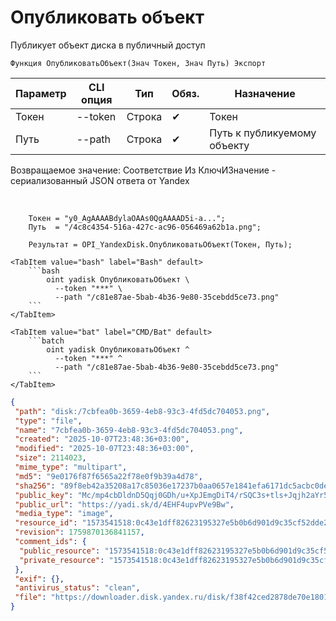 ﻿---
sidebar_position: 1
description: Опубликовать объект и другие функции для работы с Yandex Disk в Открытом пакете интеграций - бесплатной open-source библиотеке интеграций для 1С:Предприятие 8, OneScript и CLI
keywords: [1C, 1С, 1С:Предприятие, 1С:Предприятие 8.3, API, Интеграция, Сервисы, Обмен, OneScript, CLI, Yandex Disk]
---


# Опубликовать объект
 Публикует объект диска в публичный доступ



`Функция ОпубликоватьОбъект(Знач Токен, Знач Путь) Экспорт`

  | Параметр | CLI опция | Тип | Обяз. | Назначение |
  |-|-|-|-|-|
  | Токен | --token | Строка | &#x2714; | Токен |
  | Путь | --path | Строка | &#x2714; | Путь к публикуемому объекту |

  
  Возвращаемое значение:   Соответствие Из КлючИЗначение - сериализованный JSON ответа от Yandex

<br/>



```bsl title="Пример использования для 1С:Предприятие/OneScript"
    Токен = "y0_AgAAAABdylaOAAs0QgAAAAD5i-a...";
    Путь  = "/4c8c4354-516a-427c-ac96-056469a62b1a.png";

    Результат = OPI_YandexDisk.ОпубликоватьОбъект(Токен, Путь);
```
    

 <Tabs>
  
    <TabItem value="bash" label="Bash" default>
        ```bash
            oint yadisk ОпубликоватьОбъект \
              --token "***" \
              --path "/c81e87ae-5bab-4b36-9e80-35cebdd5ce73.png"
        ```
    </TabItem>
  
    <TabItem value="bat" label="CMD/Bat" default>
        ```batch
            oint yadisk ОпубликоватьОбъект ^
              --token "***" ^
              --path "/c81e87ae-5bab-4b36-9e80-35cebdd5ce73.png"
        ```
    </TabItem>
</Tabs>


```json title="Результат"
{
 "path": "disk:/7cbfea0b-3659-4eb8-93c3-4fd5dc704053.png",
 "type": "file",
 "name": "7cbfea0b-3659-4eb8-93c3-4fd5dc704053.png",
 "created": "2025-10-07T23:48:36+03:00",
 "modified": "2025-10-07T23:48:36+03:00",
 "size": 2114023,
 "mime_type": "multipart",
 "md5": "9e0176f87f6565a22f78e0f9b39a4d78",
 "sha256": "89f8eb42a35208a17c85036e17237b0aa0657e1841efa6171dc5acbc0dea9e18",
 "public_key": "Mc/mp4cbDldnD5Qqj0GDh/u+XpJEmgDiT4/rSQC3s+tls+Jqjh2aYr5mh5BaNxYPq/J6bpmRyOJonT3VoXnDag==",
 "public_url": "https://yadi.sk/d/4EHF4upvPVe9Bw",
 "media_type": "image",
 "resource_id": "1573541518:0c43e1dff82623195327e5b0b6d901d9c35cf52dde2df8b5b415c17007422d58",
 "revision": 1759870136841157,
 "comment_ids": {
  "public_resource": "1573541518:0c43e1dff82623195327e5b0b6d901d9c35cf52dde2df8b5b415c17007422d58",
  "private_resource": "1573541518:0c43e1dff82623195327e5b0b6d901d9c35cf52dde2df8b5b415c17007422d58"
 },
 "exif": {},
 "antivirus_status": "clean",
 "file": "https://downloader.disk.yandex.ru/disk/f38f42ced2878de70e1801eebdc1f6cc358d22c76f8801dd0c88f27f71f66d31/68e5b4f9/Kdpe3dFisZLPovVA4r-aBmpkby3AOQiLsayEHYapOMw2ylFGSbZZrsWtGPTvHxG_-QDrqSGFBOOsS3b3gKT1zA%3D%3D?uid=1573541518&filename=7cbfea0b-3659-4eb8-93c3-4fd5dc704053.png&disposition=attachment&hash=&limit=0&content_type=multipart&owner_uid=1573541518&fsize=2114023&hid=03d7263840468e281bd0b238a26e7d0d&media_type=image&tknv=v3&etag=9e0176f87f6565a22f78e0f9b39a4d78"
}
```
